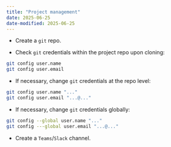 ```yaml
---
title: "Project management"
date: 2025-06-25
date-modified: 2025-06-25
---
```


- Create a `git` repo.

- Check `git` credentials within the project repo upon cloning:

```.bash
git config user.name
git config user.email
```

- If necessary, change `git` credentials at the repo level:

```.bash
git config user.name "..."
git config user.email "...@..."
```

- If necessary, change `git` credentials globally:

```.bash
git config --global user.name "..."
git config ---global user.email "...@..."
```

- Create a `Teams`/`Slack` channel.



